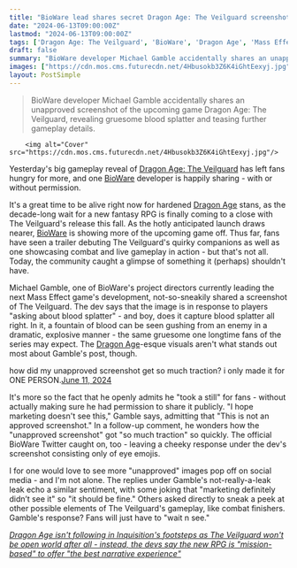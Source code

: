 ```yaml
---
title: "BioWare lead shares secret Dragon Age: The Veilguard screenshot in 'unapproved' move - 'I hope marketing doesn't see this'"
date: "2024-06-13T09:00:00Z"
lastmod: "2024-06-13T09:00:00Z"
tags: ['Dragon Age: The Veilguard', 'BioWare', 'Dragon Age', 'Mass Effect', 'Michael Gamble']
draft: false
summary: "BioWare developer Michael Gamble accidentally shares an unapproved screenshot of the upcoming game Dragon Age: The Veilguard, revealing gruesome blood splatter and teasing further gameplay details."
images: ["https://cdn.mos.cms.futurecdn.net/4Hbusokb3Z6K4iGhtEexyj.jpg"]
layout: PostSimple
---
```

> BioWare developer Michael Gamble accidentally shares an unapproved screenshot of the upcoming game Dragon Age: The Veilguard, revealing gruesome blood splatter and teasing further gameplay details.


        <img alt="Cover" src="https://cdn.mos.cms.futurecdn.net/4Hbusokb3Z6K4iGhtEexyj.jpg"/>
        
Yesterday's big gameplay reveal of [<u>Dragon Age: The Veilguard</u>](https://www.gamesradar.com/dragon-age-4-confirmed-release-date-solas-wishlist-news/) has left fans hungry for more, and one [<u>BioWare</u>](https://www.gamesradar.com/tag/bioware/) developer is happily sharing - with or without permission.

It's a great time to be alive right now for hardened [<u>Dragon Age</u>](https://www.gamesradar.com/tag/dragon-age/) stans, as the decade-long wait for a new fantasy RPG is finally coming to a close with The Veilguard's release this fall. As the hotly anticipated launch draws nearer, [BioWare](https://www.gamesradar.com/tag/bioware/) is showing more of the upcoming game off. Thus far, fans have seen a trailer debuting The Veilguard's quirky companions as well as one showcasing combat and live gameplay in action - but that's not all. Today, the community caught a glimpse of something it (perhaps) shouldn't have.

Michael Gamble, one of BioWare's project directors currently leading the next Mass Effect game's development, not-so-sneakily shared a screenshot of The Veilguard. The dev says that the image is in response to players "asking about blood splatter" - and boy, does it capture blood splatter all right. In it, a fountain of blood can be seen gushing from an enemy in a dramatic, explosive manner - the same gruesome one longtime fans of the series may expect. The [Dragon Age](https://www.gamesradar.com/tag/dragon-age/)-esque visuals aren't what stands out most about Gamble's post, though.

how did my unapproved screenshot get so much traction? i only made it for ONE PERSON.[June 11, 2024](https://twitter.com/GambleMike/status/1800670136678183364)

It's more so the fact that he openly admits he "took a still" for fans - without actually making sure he had permission to share it publicly. "I hope marketing doesn't see this," Gamble says, admitting that "This is not an approved screenshot." In a follow-up comment, he wonders how the "unapproved screenshot" got "so much traction" so quickly. The official BioWare Twitter caught on, too - leaving a cheeky response under the dev's screenshot consisting only of eye emojis.

I for one would love to see more "unapproved" images pop off on social media - and I'm not alone. The replies under Gamble's not-really-a-leak leak echo a similar sentiment, with some joking that "marketing definitely didn’t see it" so "it should be fine." Others asked directly to sneak a peek at other possible elements of The Veilguard's gameplay, like combat finishers. Gamble's response? Fans will just have to "wait n see."

[<u><em>Dragon Age isn't following in Inquisition's footsteps as The Veilguard won't be open world after all - instead, the devs say the new RPG is "mission-based" to offer "the best narrative experience"</em></u>](https://www.gamesradar.com/games/dragon-age/dragon-age-isnt-following-in-inquisitions-footsteps-as-the-veilguard-wont-be-open-world-after-all-instead-the-devs-say-the-new-rpg-is-mission-based-to-offer-the-best-narrative-experience/)
        